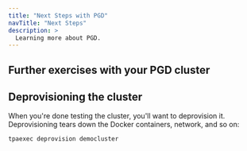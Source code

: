 ```yaml
---
title: "Next Steps with PGD"
navTitle: "Next Steps"
description: >
  Learning more about PGD.
---
```


## Further exercises with your PGD cluster



## Deprovisioning the cluster

When you're done testing the cluster, you'll want to deprovision it. Deprovisioning tears down the Docker containers, network, and so on:

```shell
tpaexec deprovision democluster
```
